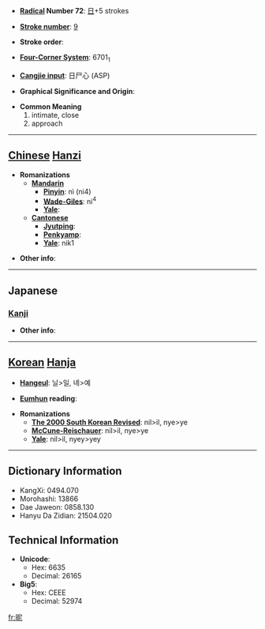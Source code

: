 * '''[[Wiktionary:Chinese radical index| Radical]] Number 72''': [[Wiktionary:Chinese radical index 日|日]]+5 strokes

* '''[[Wiktionary:Chinese total strokes index|Stroke number]]''': [[Wiktionary:Chinese total strokes index 9|9]]

* '''Stroke order''': 

* '''[[Wiktionary:Chinese four corner index|Four-Corner System]]''': 6701<sub>1</sub>

* '''[[Wiktionary:Chinese Cangjie index|Cangjie input]]''': 日尸心 (ASP)

* '''Graphical Significance and Origin''': 

* '''Common Meaning'''
*#intimate, close
*# approach


----

== [[Chinese]] [[Hanzi]] ==

* '''Romanizations'''
** '''[[Mandarin]]'''
*** '''[[Pinyin]]''': nì (ni4)
*** '''[[Wade-Giles]]''': ni<sup>4</sup>
*** '''[[Yale]]''': 
** '''[[Cantonese]]'''
*** '''[[Jyutping]]''':
*** '''[[Penkyamp]]''': 
*** '''[[Yale]]''': nik1

* '''Other info''': 

----

==Japanese==
===[[Kanji]]===
{{kanji|on readings=[[じつ]] (jitsu), [[しょく]] (shoku)
|kun readings=[[ちかずく]] (chikazuku)
}}

* '''Other info''':  

----

== [[Korean]] [[Hanja]] ==

* '''[[Hangeul]]''': 닐>일, 녜>예

* '''[[Eumhun]] reading''': 

* '''Romanizations'''
** '''[[The 2000 South Korean Revised Romanization|The 2000 South Korean Revised]]''': nil>il, nye>ye
** '''[[McCune-Reischauer]]''': nil>il, nye>ye
** '''[[Yale]]''': nil>il, nyey>yey

----

== Dictionary Information ==

* KangXi: 0494.070
* Morohashi: 13866
* Dae Jaweon: 0858.130
* Hanyu Da Zidian: 21504.020

== Technical Information ==

* '''Unicode''':
** Hex: 6635
** Decimal: 26165
* '''Big5''':
** Hex: CEEE
** Decimal: 52974

[[fr:昵]]